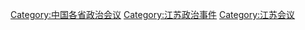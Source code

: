 [[Category:中国各省政治会议|Category:中国各省政治会议]]
[[Category:江苏政治事件|Category:江苏政治事件]]
[[Category:江苏会议|Category:江苏会议]]
